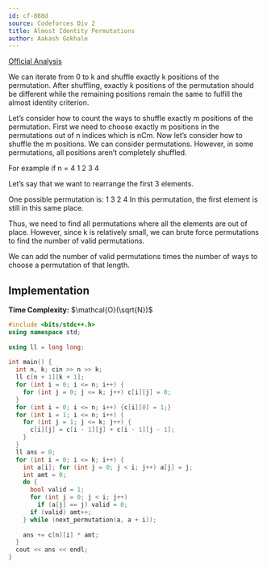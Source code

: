 ```yaml
---
id: cf-888d
source: Codeforces Div 2
title: Almost Identity Permutations
author: Aakash Gokhale
---
```


[Official Analysis](https://img.atcoder.jp/abc169/editorial.pdf#page=12)

We can iterate from 0 to k and shuffle exactly k positions of the permutation. After shuffling, exactly k positions of the permutation should be different while the remaining positions remain the same to fulfill the almost identity criterion.

Let’s consider how to count the ways to shuffle exactly m positions of the permutation. First we need to choose exactly m positions in the permutations out of n indices which is nCm. Now let’s consider how to shuffle the m positions. We can consider permutations. However, in some permutations, all positions aren’t completely shuffled.

For example if n = 4
1 2 3 4

Let’s say that we want to rearrange the first 3 elements.

One possible permutation is:
1 3 2 4
In this permutation, the first element is still in this same place.

Thus, we need to find all permutations where all the elements are out of place. However, since k is relatively small, we can brute force permutations to find the number of valid permutations.

We can add the number of valid permutations times the number of ways to choose a permutation of that length.

## Implementation

**Time Complexity:** $\mathcal{O}(\sqrt{N})$

<LanguageSection>

<CPPSection>


```cpp
#include <bits/stdc++.h>
using namespace std;
 
using ll = long long;
 
int main() {
  int n, k; cin >> n >> k;
  ll c[n + 1][k + 1];
  for (int i = 0; i <= n; i++) {
    for (int j = 0; j <= k; j++) c[i][j] = 0;
  }
  for (int i = 0; i <= n; i++) {c[i][0] = 1;}
  for (int i = 1; i <= n; i++) {
    for (int j = 1; j <= k; j++) {
      c[i][j] = c[i - 1][j] + c[i - 1][j - 1];
    }
  }
  ll ans = 0;
  for (int i = 0; i <= k; i++) {
    int a[i]; for (int j = 0; j < i; j++) a[j] = j;
    int amt = 0;
    do {
      bool valid = 1;
      for (int j = 0; j < i; j++)
        if (a[j] == j) valid = 0;
      if (valid) amt++;
    } while (next_permutation(a, a + i));
 
    ans += c[n][i] * amt;
  }
  cout << ans << endl;
}
```

</CPPSection>
</LanguageSection>
